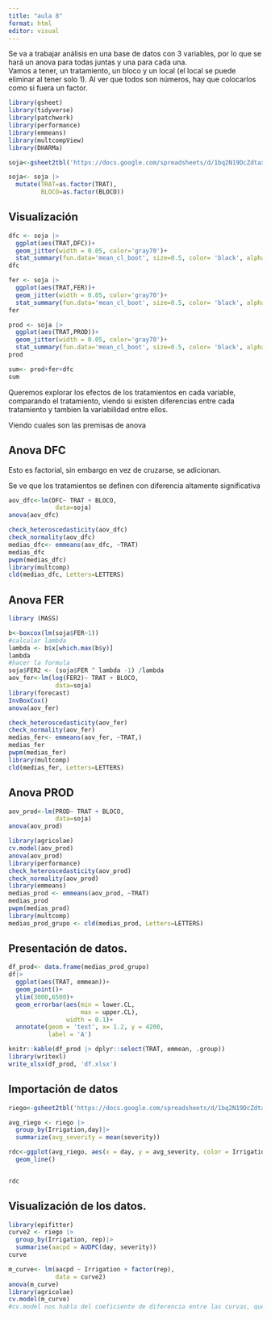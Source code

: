 ---
title: "aula 8"
format: html
editor: visual
---

Se va a trabajar análisis en una base de datos con 3 variables, por lo que se hará un anova para todas juntas y una para cada una.\
Vamos a tener, un tratamiento, un bloco y un local (el local se puede eliminar al tener solo 1). Al ver que todos son números, hay que colocarlos como si fuera un factor.

```{r}
library(gsheet)
library(tidyverse)
library(patchwork)
library(performance)
library(emmeans)
library(multcompView)
library(DHARMa)
```

```{r}
soja<-gsheet2tbl('https://docs.google.com/spreadsheets/d/1bq2N19DcZdtax2fQW9OHSGMR0X2__Z9T/edit#gid=866852711')

soja<- soja |>
  mutate(TRAT=as.factor(TRAT),
         BLOCO=as.factor(BLOCO))
```

## Visualización

```{r}
dfc <- soja |>
  ggplot(aes(TRAT,DFC))+
  geom_jitter(width = 0.05, color='gray70')+
  stat_summary(fun.data='mean_cl_boot', size=0.5, color= 'black', alpha=0.5)
dfc
```

```{r}
fer <- soja |>
  ggplot(aes(TRAT,FER))+
  geom_jitter(width = 0.05, color='gray70')+
  stat_summary(fun.data='mean_cl_boot', size=0.5, color= 'black', alpha=0.5)
fer
```

```{r}
prod <- soja |>
  ggplot(aes(TRAT,PROD))+
  geom_jitter(width = 0.05, color='gray70')+
  stat_summary(fun.data='mean_cl_boot', size=0.5, color= 'black', alpha=0.5)
prod
```

```{r}
sum<- prod+fer+dfc
sum
```

Queremos explorar los efectos de los tratamientos en cada variable, comparando el tratamiento, viendo si existen diferencias entre cada tratamiento y tambien la variabilidad entre ellos.

Viendo cuales son las premisas de anova

## Anova DFC

Esto es factorial, sin embargo en vez de cruzarse, se adicionan.

Se ve que los tratamientos se definen con diferencia altamente significativa

```{r}
aov_dfc<-lm(DFC~ TRAT + BLOCO,
             data=soja)
anova(aov_dfc)
```

```{r}
check_heteroscedasticity(aov_dfc)
check_normality(aov_dfc)
medias_dfc<- emmeans(aov_dfc, ~TRAT)
medias_dfc
pwpm(medias_dfc)
library(multcomp)
cld(medias_dfc, Letters=LETTERS)
```

## Anova FER

```{r}
library (MASS)

b<-boxcox(lm(soja$FER~1))
#calcular lambda
lambda <- b$x[which.max(b$y)]
lambda
#hacer la formula
soja$FER2 <- (soja$FER ^ lambda -1) /lambda
aov_fer<-lm(log(FER2)~ TRAT + BLOCO,
             data=soja)
library(forecast)
InvBoxCox()
anova(aov_fer)
```

```{r}
check_heteroscedasticity(aov_fer)
check_normality(aov_fer)
medias_fer<- emmeans(aov_fer, ~TRAT,)
medias_fer
pwpm(medias_fer)
library(multcomp)
cld(medias_fer, Letters=LETTERS)
```

## Anova PROD

```{r}
aov_prod<-lm(PROD~ TRAT + BLOCO,
             data=soja)
anova(aov_prod)
```

```{r}
library(agricolae)
cv.model(aov_prod)
anova(aov_prod)
library(performance)
check_heteroscedasticity(aov_prod)
check_normality(aov_prod)
library(emmeans)
medias_prod <- emmeans(aov_prod, ~TRAT)
medias_prod
pwpm(medias_prod)
library(multcomp)
medias_prod_grupo <- cld(medias_prod, Letters=LETTERS)
```

## Presentación de datos.

```{r}
df_prod<- data.frame(medias_prod_grupo)
df|>
  ggplot(aes(TRAT, emmean))+
  geom_point()+
  ylim(3000,6500)+
  geom_errorbar(aes(min = lower.CL,
                    max = upper.CL),
                width = 0.1)+
  annotate(geom = 'text', x= 1.2, y = 4200,
           label = 'A')

knitr::kable(df_prod |> dplyr::select(TRAT, emmean, .group))
library(writexl)
write_xlsx(df_prod, 'df.xlsx')

```

## Importación de datos

```{r}
riego<-gsheet2tbl('https://docs.google.com/spreadsheets/d/1bq2N19DcZdtax2fQW9OHSGMR0X2__Z9T/edit#gid=1807247585')


```

```{r}
avg_riego <- riego |>
  group_by(Irrigation,day)|>
  summarize(avg_severity = mean(severity))
```

```{r}
rdc<-ggplot(avg_riego, aes(x = day, y = avg_severity, color = Irrigation)) +
  geom_line()


rdc
```

## Visualización de los datos.

```{r}
library(epifitter)
curve2 <- riego |>
  group_by(Irrigation, rep)|>
  summarise(aacpd = AUDPC(day, severity))
curve

m_curve<- lm(aacpd ~ Irrigation + factor(rep),
             data = curve2)
anova(m_curve)
library(agricolae)
cv.model(m_curve)
#cv.model nos habla del coeficiente de diferencia entre las curvas, que es 1.09% lo vual es bastante bajo

```

